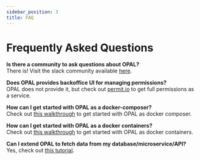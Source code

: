 ```yaml
---
sidebar_position: 3
title: FAQ
---
```


# Frequently Asked Questions

**Is there a community to ask questions about OPAL?**   
There is! Visit the slack community available [here](https://bit.ly/opal-slack).

**Does OPAL provides backoffice UI for managing permissions?**  
OPAL does not provide it, but check out [permit.io](https://www.permit.io) to get full permissions as a service.

**How can I get started with OPAL as a docker-composer?**   
Check out [this walkthrough](http://localhost:3000/tutorials/get_started_with_opal_docker_compose_tutorial) to get started with OPAL as docker composer.

**How can I get started with OPAL as a docker containers?**   
Check out [this walkthrough](http://localhost:3000/tutorials/get_started_opal_docker_containers) to get started with OPAL as docker containers.

**Can I extend OPAL to fetch data from my database/microservice/API?**   
Yes, check out [this tutorial](../howto/configure_external_data_sources).
